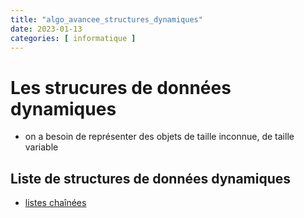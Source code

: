 ```yaml
---
title: "algo_avancee_structures_dynamiques"
date: 2023-01-13
categories: [ informatique ]
---
```


# Les strucures de données dynamiques

 - on a besoin de représenter des objets de taille inconnue, de taille variable

## Liste de structures de données dynamiques

 - [listes chaînées](algo_avancee_listes_chainees.qmd)

